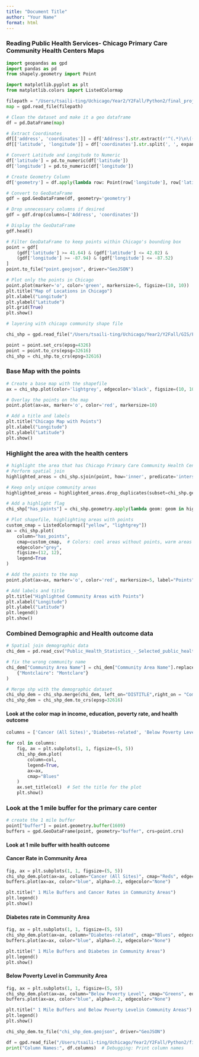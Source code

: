 ```yaml
---
title: "Document Title"
author: "Your Name"
format: html
---
```


### Reading Public Health Services- Chicago Primary Care Community Health Centers Maps

```python
import geopandas as gpd
import pandas as pd
from shapely.geometry import Point

import matplotlib.pyplot as plt
from matplotlib.colors import ListedColormap
```

```python

filepath = "/Users/tsaili-ting/Uchicago/Year2/Y2Fall/Python2/final_project/Map_-_Public_Health_Services_-_Chicago_Primary_Care_Community_Health_Centers.csv"
map = gpd.read_file(filepath)
```


```python

# Clean the dataset and make it a geo dataframe
df = pd.DataFrame(map)

# Extract Coordinates
df[['address', 'coordinates']] = df['Address'].str.extract(r'^(.*)\n\((.*)\)$')
df[['latitude', 'longitude']] = df['coordinates'].str.split(', ', expand=True)

# Convert Latitude and Longitude to Numeric
df['latitude'] = pd.to_numeric(df['latitude'])
df['longitude'] = pd.to_numeric(df['longitude'])

# Create Geometry Column
df['geometry'] = df.apply(lambda row: Point(row['longitude'], row['latitude']), axis=1)

# Convert to GeoDataFrame
gdf = gpd.GeoDataFrame(df, geometry='geometry')

# Drop unnecessary columns if desired
gdf = gdf.drop(columns=['Address', 'coordinates'])

# Display the GeoDataFrame
gdf.head()
```


```python
# Filter GeoDataFrame to keep points within Chicago's bounding box
point = gdf[
    (gdf['latitude'] >= 41.64) & (gdf['latitude'] <= 42.02) &
    (gdf['longitude'] >= -87.94) & (gdf['longitude'] <= -87.52)
]
point.to_file("point.geojson", driver="GeoJSON")

```


```python
# Plot only the points in Chicago
point.plot(marker='o', color='green', markersize=5, figsize=(10, 10))
plt.title("Map of Locations in Chicago")
plt.xlabel("Longitude")
plt.ylabel("Latitude")
plt.grid(True)
plt.show()
```


```python
# layering with chicago community shape file 

chi_shp = gpd.read_file("/Users/tsaili-ting/Uchicago/Year2/Y2Fall/GIS/Final project/chicomm/chicomm.shp")
```

```python
point = point.set_crs(epsg=4326)
point = point.to_crs(epsg=32616)
chi_shp = chi_shp.to_crs(epsg=32616)
```

### Base Map with the points
```python

# Create a base map with the shapefile
ax = chi_shp.plot(color='lightgrey', edgecolor='black', figsize=(10, 10), alpha=0.5)

# Overlay the points on the map
point.plot(ax=ax, marker='o', color='red', markersize=10)

# Add a title and labels
plt.title("Chicago Map with Points")
plt.xlabel("Longitude")
plt.ylabel("Latitude")
plt.show()
```

### Highlight the area with the health centers
```python
# highlight the area that has Chicago Primary Care Community Health Centers
# Perform spatial join
highlighted_areas = chi_shp.sjoin(point, how='inner', predicate='intersects')

# Keep only unique community areas
highlighted_areas = highlighted_areas.drop_duplicates(subset=chi_shp.geometry.name)
```

```python
# Add a highlight flag
chi_shp["has_points"] = chi_shp.geometry.apply(lambda geom: geom in highlighted_areas.geometry.values)
```

```python
# Plot shapefile, highlighting areas with points
custom_cmap = ListedColormap(["yellow", "lightgrey"])
ax = chi_shp.plot(
    column="has_points", 
    cmap=custom_cmap,  # Colors: cool areas without points, warm areas with points
    edgecolor="grey",
    figsize=(12, 12),
    legend=True
)

# Add the points to the map
point.plot(ax=ax, marker='o', color='red', markersize=5, label="Points")

# Add labels and title
plt.title("Highlighted Community Areas with Points")
plt.xlabel("Longitude")
plt.ylabel("Latitude")
plt.legend()
plt.show()
```

### Combined Demographic and Health outcome data 

```python
# Spatial join demographic data
chi_dem = pd.read_csv("Public_Health_Statistics_-_Selected_public_health_indicators_by_Chicago_community_area_-_Historical_20241125.csv")

# fix the wrong community name 
chi_dem["Community Area Name"] = chi_dem["Community Area Name"].replace(
    {"Montclaire": "Montclare"}
)

# Merge shp with the demographic dataset
chi_shp_dem = chi_shp.merge(chi_dem, left_on="DISTITLE",right_on = "Community Area Name", how="outer")
chi_shp_dem = chi_shp_dem.to_crs(epsg=32616)

```

#### Look at the color map in income, education, poverty rate, and health outcome

```python
columns = ['Cancer (All Sites)','Diabetes-related', 'Below Poverty Level','No High School Diploma', 'Per Capita Income', 'Unemployment']

for col in columns:
    fig, ax = plt.subplots(1, 1, figsize=(5, 5))
    chi_shp_dem.plot(
        column=col, 
        legend=True, 
        ax=ax,
        cmap="Blues"
    )
    ax.set_title(col)  # Set the title for the plot
    plt.show()

```

### Look at the 1 mile buffer for the primary care center 

```python
# create the 1 mile buffer 
point["buffer"] = point.geometry.buffer(1609)
buffers = gpd.GeoDataFrame(point, geometry="buffer", crs=point.crs)
```

#### Look at 1 mile buffer with health outcome 

#### Cancer Rate in Community Area 
```python
fig, ax = plt.subplots(1, 1, figsize=(5, 5))
chi_shp_dem.plot(ax=ax, column="Cancer (All Sites)", cmap="Reds", edgecolor="lightgrey",legend=True, label="Cancer Rates")
buffers.plot(ax=ax, color="blue", alpha=0.2, edgecolor="None")

plt.title(" 1 Mile Buffers and Cancer Rates in Community Areas")
plt.legend()
plt.show()
```

#### Diabetes rate in Community Area 
```python
fig, ax = plt.subplots(1, 1, figsize=(5, 5))
chi_shp_dem.plot(ax=ax, column="Diabetes-related", cmap="Blues", edgecolor="lightgrey",legend=True, label="Diabetes Rates")
buffers.plot(ax=ax, color="blue", alpha=0.2, edgecolor="None")

plt.title(" 1 Mile Buffers and Diabetes in Community Areas")
plt.legend()
plt.show()
```

#### Below Poverty Level in Community Area 
```python
fig, ax = plt.subplots(1, 1, figsize=(5, 5))
chi_shp_dem.plot(ax=ax, column="Below Poverty Level", cmap="Greens", edgecolor="lightgrey",legend=True, label="Below Poverty Level")
buffers.plot(ax=ax, color="blue", alpha=0.2, edgecolor="None")

plt.title(" 1 Mile Buffers and Below Poverty Levelin Community Areas")
plt.legend()
plt.show()
```

```python
chi_shp_dem.to_file("chi_shp_dem.geojson", driver="GeoJSON")

```

```python
df = gpd.read_file("/Users/tsaili-ting/Uchicago/Year2/Y2Fall/Python2/final_project/chi_shp_dem.geojson")
print("Column Names:", df.columns)  # Debugging: Print column names
       
```
